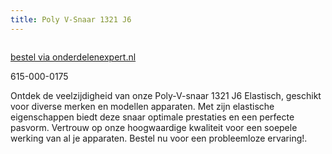 ```yaml
---
title: Poly V-Snaar 1321 J6
---
```



<Image src={imageProduct} width={imageProduct.width} alt="" />

[bestel via onderdelenexpert.nl](https://www.onderdelenexpert.nl/poly-v-snaar-1321-j6-1321j6)

615-000-0175

Ontdek de veelzijdigheid van onze Poly-V-snaar 1321 J6 Elastisch, geschikt voor diverse merken en modellen apparaten. Met zijn elastische eigenschappen biedt deze snaar optimale prestaties en een perfecte pasvorm. Vertrouw op onze hoogwaardige kwaliteit voor een soepele werking van al je apparaten. Bestel nu voor een probleemloze ervaring!.
